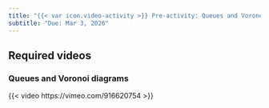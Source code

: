```yaml
---
title: "{{< var icon.video-activity >}} Pre-activity: Queues and Voronoi diagrams"
subtitle: "Due: Mar 3, 2026"
---
```


## Required videos

### Queues and Voronoi diagrams

{{< video https://vimeo.com/916620754 >}}
